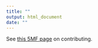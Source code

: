 ```yaml
---
title: ""
output: html_document
date: ""
---
```


See [this 5MF page](https://www.5minutefinance.org/how-to-contribute/) on contributing.